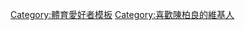 {{Userbox
  |border-c = black
  |border-s = 1
  |id-c     = 
  |id-s     = 
  |id-fc    = black
  |info-c   = #0000AA
  |info-s   = 10
  |info-fc  = #FFFFFF
  |id       = [[File:Chen_Po_Liang.jpg|45px]]
  |info     = 這位用戶是臺灣足球一哥'''[[陳柏良 (足球運動員)|<span style="color:#FFFFFF;">陳柏良</span>]]'''的球迷。
}}<noinclude>
[[Category:體育愛好者模板]]
[[Category:喜歡陳柏良的維基人]]

</noinclude>